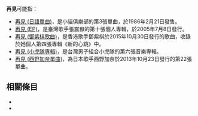{{Wiktionary|再见}}

'''再見'''可能指：
*[[再見_(日語單曲)|再見 (日語單曲)]]，是小貓俱樂部的第3張單曲，於1986年2月21日發售。
*[[再見_(EP)|再見 (EP)]]，是臺灣歌手張震嶽的第十張個人專輯，於2005年7月8日發行。
*[[再見_(鄧紫棋歌曲)|再見 (鄧紫棋歌曲)]]，是香港歌手鄧紫棋於2015年10月30日發行的歌曲，收錄於她個人第四張專輯《新的心跳》中。
*[[再見_(小虎隊專輯)|再見 (小虎隊專輯)]]，是台灣男子組合小虎隊的第六張音樂專輯。
*[[再見_(西野加奈單曲)|再見 (西野加奈單曲)]]，為日本歌手西野加奈於2013年10月23日發行的第22張單曲。

== 相關條目 ==
*{{lookfrom}}
*{{lookfrom|再见}}

{{消歧义|Z|cat=二字消歧义}}